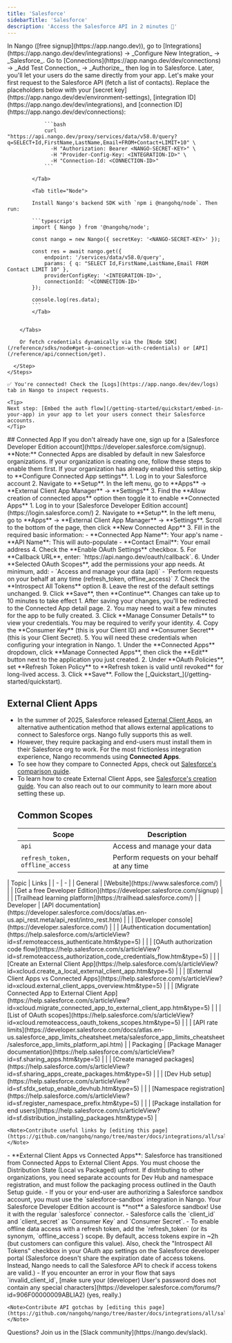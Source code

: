 ```yaml
---
title: 'Salesforce'
sidebarTitle: 'Salesforce'
description: 'Access the Salesforce API in 2 minutes 💨'
---
```



<StatusWidget service="salesforce" />

<Tabs>
  <Tab title="🚀 Quickstart">
    <Steps>
      <Step title="Create an integration">
        In Nango ([free signup](https://app.nango.dev)), go to [Integrations](https://app.nango.dev/dev/integrations) -> _Configure New Integration_ -> _Salesforce_.
      </Step>
      <Step title="Authorize Salesforce">
        Go to [Connections](https://app.nango.dev/dev/connections) -> _Add Test Connection_ -> _Authorize_, then log in to Salesforce. Later, you'll let your users do the same directly from your app.
      </Step>
      <Step title="Call the Salesforce API">
        Let's make your first request to the Salesforce API (fetch a list of contacts). Replace the placeholders below with your [secret key](https://app.nango.dev/dev/environment-settings), [integration ID](https://app.nango.dev/dev/integrations), and [connection ID](https://app.nango.dev/dev/connections):
        <Tabs>
            <Tab title="cURL">

                ```bash
                curl "https://api.nango.dev/proxy/services/data/v58.0/query?q=SELECT+Id,FirstName,LastName,Email+FROM+Contact+LIMIT+10" \
                  -H "Authorization: Bearer <NANGO-SECRET-KEY>" \
                  -H "Provider-Config-Key: <INTEGRATION-ID>" \
                  -H "Connection-Id: <CONNECTION-ID>"
                ```

            </Tab>

            <Tab title="Node">

            Install Nango's backend SDK with `npm i @nangohq/node`. Then run:

            ```typescript
            import { Nango } from '@nangohq/node';

            const nango = new Nango({ secretKey: '<NANGO-SECRET-KEY>' });

            const res = await nango.get({
                endpoint: '/services/data/v58.0/query',
                params: { q: "SELECT Id,FirstName,LastName,Email FROM Contact LIMIT 10" },
                providerConfigKey: '<INTEGRATION-ID>',
                connectionId: '<CONNECTION-ID>'
            });

            console.log(res.data);
            ```
            </Tab>


        </Tabs>

        Or fetch credentials dynamically via the [Node SDK](/reference/sdks/node#get-a-connection-with-credentials) or [API](/reference/api/connection/get).

      </Step>
    </Steps>

    ✅ You're connected! Check the [Logs](https://app.nango.dev/dev/logs) tab in Nango to inspect requests.

    <Tip>
    Next step: [Embed the auth flow](/getting-started/quickstart/embed-in-your-app) in your app to let your users connect their Salesforce accounts.
    </Tip>
  </Tab>
  <Tab title="🧑‍💻 OAuth app setup">
  ## Connected App

  <Steps>
     <Step title="Sign up for a Salesforce developer edition account">
       If you don't already have one, sign up for a [Salesforce Developer Edition account](https://developer.salesforce.com/signup).
     </Step>
    <Step title="Enable Connected Apps">
      **Note:** Connected Apps are disabled by default in new Salesforce organizations. If your organization is creating one, follow these steps to enable them first. If your organization has already enabled this setting, skip to **Configure Connected App settings**.
      1. Log in to your Salesforce account
      2. Navigate to **Setup**. In the left menu, go to **Apps** → **External Client App Manager** → **Settings**
      3. Find the **Allow creation of connected apps** option then toggle it to enable **Connected Apps**
    </Step>
      <Step title="Configure Connected App settings">
        1. Log in to your [Salesforce Developer Edition account](https://login.salesforce.com/)
        2. Navigate to **Setup**. In the left menu, go to **Apps** → **External Client App Manager** → **Settings**. Scroll to the bottom of the page, then click **New Connected App**
        3. Fill in the required basic information:
           - **Connected App Name**: Your app's name
           - **API Name**: This will auto-populate
           - **Contact Email**: Your email address
        4. Check the **Enable OAuth Settings** checkbox.
        5. For **Callback URL**, enter: `https://api.nango.dev/oauth/callback`.
        6. Under **Selected OAuth Scopes**, add the permissions your app needs. At minimum, add:
           - `Access and manage your data (api)`
           - `Perform requests on your behalf at any time (refresh_token, offline_access)`
        7. Check the **Introspect All Tokens** option
        8. Leave the rest of the default settings unchanged.
        9. Click **Save**, then **Continue**.
        <Note>Changes can take up to 10 minutes to take effect</Note>
      </Step>
      <Step title="Obtain API credentials">
        1. After saving your changes, you'll be redirected to the Connected App detail page.
        2. You may need to wait a few minutes for the app to be fully created.
        3. Click **Manage Consumer Details** to view your credentials. You may be required to verify your identity.
        4. Copy the **Consumer Key** (this is your Client ID) and **Consumer Secret** (this is your Client Secret).
        5. You will need these credentials when configuring your integration in Nango.
      </Step>
      <Step title="Configure token settings">
        1. Under the **Connected Apps** dropdown, click **Manage Connected Apps**, then click the **Edit** button next to the application you just created.
        2. Under **OAuth Policies**, set **Refresh Token Policy** to **Refresh token is valid until revoked** for long-lived access.
        3. Click **Save**.
      </Step>
      <Step title="Next">
        Follow the [_Quickstart_](/getting-started/quickstart).
      </Step>
    </Steps>

  ## External Client Apps

  - In the summer of 2025, Salesforce released [External Client Apps](https://help.salesforce.com/s/articleView?id=xcloud.external_client_apps.htm&type=5), an alternative authentication method that allows external applications to connect to Salesforce orgs. Nango fully supports this as well.
  - However, they require packaging and end-users must install them in their Salesforce org to work. For the most frictionless integration experience, Nango recommends using **Connected Apps**.
  - To see how they compare to Connected Apps, check out [Salesforce's comparison guide](https://help.salesforce.com/s/articleView?id=sf.connected_apps_and_external_client_apps_features.htm&language=en_US&type=5).
  - To learn how to create External Client Apps, see [Salesforce's creation guide](https://help.salesforce.com/s/articleView?id=xcloud.create_a_local_external_client_app.htm&type=5). You can also reach out to our community to learn more about setting these up.
    ## Common Scopes
    | Scope | Description |
    | ----- | ----------- |
    | `api` | Access and manage your data |
    | `refresh_token, offline_access` | Perform requests on your behalf at any time |
  </Tab>
  <Tab title="🔗 Useful links">
    | Topic | Links |
    | - | - |
    | General | [Website](https://www.salesforce.com/) |
    | | [Get a free Developer Edition](https://developer.salesforce.com/signup) |
    | | [Trailhead learning platform](https://trailhead.salesforce.com/) |
    | Developer | [API documentation](https://developer.salesforce.com/docs/atlas.en-us.api_rest.meta/api_rest/intro_rest.htm) |
    | | [Developer console](https://developer.salesforce.com/) |
    | | [Authentication documentation](https://help.salesforce.com/s/articleView?id=sf.remoteaccess_authenticate.htm&type=5) |
    | | [OAuth authorization code flow](https://help.salesforce.com/s/articleView?id=sf.remoteaccess_authorization_code_credentials_flow.htm&type=5) |
    | | [Create an External Client App](https://help.salesforce.com/s/articleView?id=xcloud.create_a_local_external_client_app.htm&type=5) |
    | | [External Client Apps vs Connected Apps](https://help.salesforce.com/s/articleView?id=xcloud.external_client_apps_overview.htm&type=5) |
    | | [Migrate Connected App to External Client App](https://help.salesforce.com/s/articleView?id=xcloud.migrate_connected_app_to_external_client_app.htm&type=5) |
    | | [List of OAuth scopes](https://help.salesforce.com/s/articleView?id=xcloud.remoteaccess_oauth_tokens_scopes.htm&type=5) |
    | | [API rate limits](https://developer.salesforce.com/docs/atlas.en-us.salesforce_app_limits_cheatsheet.meta/salesforce_app_limits_cheatsheet/salesforce_app_limits_platform_api.htm) |
    | Packaging | [Package Manager documentation](https://help.salesforce.com/s/articleView?id=sf.sharing_apps.htm&type=5) |
    | | [Create managed packages](https://help.salesforce.com/s/articleView?id=sf.sharing_apps_create_packages.htm&type=5) |
    | | [Dev Hub setup](https://help.salesforce.com/s/articleView?id=sf.sfdx_setup_enable_devhub.htm&type=5) |
    | | [Namespace registration](https://help.salesforce.com/s/articleView?id=sf.register_namespace_prefix.htm&type=5) |
    | | [Package installation for end users](https://help.salesforce.com/s/articleView?id=sf.distribution_installing_packages.htm&type=5) |

    <Note>Contribute useful links by [editing this page](https://github.com/nangohq/nango/tree/master/docs/integrations/all/salesforce.mdx)</Note>
  </Tab>
  <Tab title="🚨 API gotchas">
    -   **External Client Apps vs Connected Apps**: Salesforce has transitioned from Connected Apps to External Client Apps. You must choose the Distribution State (Local vs Packaged) upfront. If distributing to other organizations, you need separate accounts for Dev Hub and namespace registration, and must follow the packaging process outlined in the Oauth Setup guide.
    -   If you or your end-user are authorizing a Salesforce sandbox account, you must use the `salesforce-sandbox` integration in Nango. Your Salesforce Developer Edition account is **not** a Salesforce sandbox! Use it with the regular `salesforce` connector.
    -   Salesforce calls the `client_id` and `client_secret` as `Consumer Key` and `Consumer Secret`.
    -   To enable offline data access with a refresh token, add the `refresh_token` (or its synonym, `offline_access`) scope. By default, access tokens expire in ~2h (but customers can configure this value). Also, check the "Introspect All Tokens" checkbox in your OAuth app settings on the Salesforce developer portal (Salesforce doesn't share the expiration date of access tokens. Instead, Nango needs to call the Salesforce API to check if access tokens are valid.)
    -   If you encounter an error in your flow that says `invalid_client_id`, [make sure your (developer) User's password does not contain any special characters](https://developer.salesforce.com/forums/?id=906F00000009ABLIA2) (yes, really.)

    <Note>Contribute API gotchas by [editing this page](https://github.com/nangohq/nango/tree/master/docs/integrations/all/salesforce.mdx)</Note>
  </Tab>
</Tabs>

<Info>
    Questions? Join us in the [Slack community](https://nango.dev/slack).
</Info>
